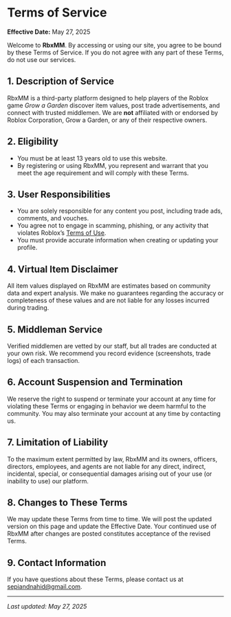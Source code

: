 # Terms of Service

**Effective Date:** May 27, 2025

Welcome to **RbxMM**. By accessing or using our site, you agree to be bound by these Terms of Service. If you do not agree with any part of these Terms, do not use our services.

## 1. Description of Service

RbxMM is a third-party platform designed to help players of the Roblox game _Grow a Garden_ discover item values, post trade advertisements, and connect with trusted middlemen. We are **not** affiliated with or endorsed by Roblox Corporation, Grow a Garden, or any of their respective owners.

## 2. Eligibility

- You must be at least 13 years old to use this website.
- By registering or using RbxMM, you represent and warrant that you meet the age requirement and will comply with these Terms.

## 3. User Responsibilities

- You are solely responsible for any content you post, including trade ads, comments, and vouches.
- You agree not to engage in scamming, phishing, or any activity that violates Roblox’s [Terms of Use](https://en.help.roblox.com/hc/en-us/articles/203313410).
- You must provide accurate information when creating or updating your profile.

## 4. Virtual Item Disclaimer

All item values displayed on RbxMM are estimates based on community data and expert analysis. We make no guarantees regarding the accuracy or completeness of these values and are not liable for any losses incurred during trading.

## 5. Middleman Service

Verified middlemen are vetted by our staff, but all trades are conducted at your own risk. We recommend you record evidence (screenshots, trade logs) of each transaction.

## 6. Account Suspension and Termination

We reserve the right to suspend or terminate your account at any time for violating these Terms or engaging in behavior we deem harmful to the community. You may also terminate your account at any time by contacting us.

## 7. Limitation of Liability

To the maximum extent permitted by law, RbxMM and its owners, officers, directors, employees, and agents are not liable for any direct, indirect, incidental, special, or consequential damages arising out of your use (or inability to use) our platform.

## 8. Changes to These Terms

We may update these Terms from time to time. We will post the updated version on this page and update the Effective Date. Your continued use of RbxMM after changes are posted constitutes acceptance of the revised Terms.

## 9. Contact Information

If you have questions about these Terms, please contact us at [sepiandnahid@gmail.com](mailto:sepiandnahid@gmail.com).

---

_Last updated: May 27, 2025_
